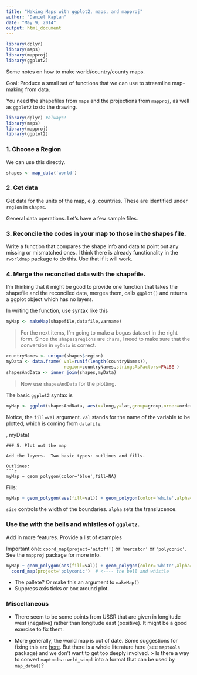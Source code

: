 ```yaml
---
title: "Making Maps with ggplot2, maps, and mapproj"
author: "Daniel Kaplan"
date: "May 9, 2014"
output: html_document
---
```


```r
library(dplyr)
library(maps)
library(mapproj)
library(ggplot2)
```

Some notes on how to make world/country/county maps.

Goal: Produce a small set of functions that we can use to streamline map-making from data.

You need the shapefiles from `maps` and the projections from `mapproj`, as well as `ggplot2` to do the drawing.

```r
library(dplyr) #always!
library(maps)
library(mapproj)
library(ggplot2)
```

### 1. Choose a Region 

We can use this directly.

```r
shapes <- map_data('world')
```

### 2. Get data 

Get data for the units of the map, e.g. countries.  These are identified under `region` in `shapes`. 

General data operations.  Let's have a few sample files.

### 3. Reconcile the codes in your map to those in the shapes file.

Write a function that compares the shape info and data to point out any missing or mismatched ones.  I think there is already functionality in the `rworldmap` package to do this.  Use that if it will work.


### 4. Merge the reconciled data with the shapefile.

I'm thinking that it might be good to provide one function that takes the shapefile and the reconciled data, merges them, calls `ggplot()` and returns a ggplot object which has no layers.

In writing the function, use syntax like this 
```r
myMap <- makeMap(shapefile,datafile,varname)
```

> For the next items, I'm going to make a bogus dataset in the right form.  Since the `shapes$regions` are `chars`, I need to make sure that the conversion in `myData` is correct.

```r
countryNames <- unique(shapes$region)
myData <- data.frame( val=runif(length(countryNames)),
                      region=countryNames,stringsAsFactors=FALSE )
shapesAndData <- inner_join(shapes,myData)
```

> Now use `shapesAndData` for the plotting.

The basic `ggplot2` syntax is

```r
myMap <- ggplot(shapesAndData, aes(x=long,y=lat,group=group,order=order))
```

Notice, the `fill=val` argument.  `val` stands for the name of the variable to be plotted, which is coming from `datafile`.

, myData)
```
### 5. Plot out the map 

Add the layers.  Two basic types: outlines and fills.

Outlines:
```r
myMap + geom_polygon(color='blue',fill=NA)
```                       

Fills:
```r
myMap + geom_polygon(aes(fill=val)) + geom_polygon(color='white',alpha=0.5,size=0.2)
```

`size` controls the width of the boundaries.  `alpha` sets the translucence.

### Use the with the bells and whistles of `ggplot2`.

Add in more features.  Provide a list of examples

Important one: ```coord_map(project='aitoff')``` or `'mercator'` or `'polyconic'`.  See the `mapproj` package for more info.

```r
myMap + geom_polygon(aes(fill=val)) + geom_polygon(color='white',alpha=0.5,size=0.2) +
  coord_map(project='polyconic')  # <---- the bell and whistle
```


* The pallete?  Or make this an argument to `makeMap()`
* Suppress axis ticks or box around plot.

### Miscellaneous

* There seem to be some points from USSR that are given in longitude west (negative) rather than longitude east (positive).  It might be a good exercise to fix them.

* More generally, the world map is out of date.  Some suggestions for fixing this are [here](http://stackoverflow.com/questions/15757793/updated-world-map-for-r-maps-package).  But there is a whole literature here (see `maptools` package) and we don't want to get too deeply involved.
> Is there a way to convert `maptools::wrld_simpl` into a format that can be used by `map_data()`?





